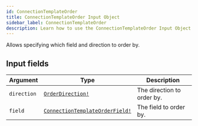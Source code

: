 ```yaml
---
id: ConnectionTemplateOrder
title: ConnectionTemplateOrder Input Object
sidebar_label: ConnectionTemplateOrder
description: Learn how to use the ConnectionTemplateOrder Input Object for Builder's API.
---
```


Allows specifying which field and direction to order by.

## Input fields

| Argument    | Type                                                                                | Description                |
| ----------- | ----------------------------------------------------------------------------------- | -------------------------- |
| `direction` | [`OrderDirection!`](/docs/composer/builder/api/schema/enum/OrderDirection.mdx)                             | The direction to order by. |
| `field`     | [`ConnectionTemplateOrderField!`](/docs/composer/builder/api/schema/enum/ConnectionTemplateOrderField.mdx) | The field to order by.     |
